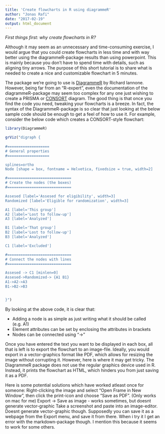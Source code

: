 ```yaml
---
title: 'Create flowcharts in R using diagrammeR'
author: "Jonas Rafi"
date: "2017-02-19"
output: html_document
---
```


*First things first: why create flowcharts in R?*

Although it may seem as an unnecessary and time-consuming exercise, I would argue that you could create
flowcharts in less time and with way better using the diagrammeR-package results than using powerpoint.
This is mainly because you don't have to spend time with details, such as aligning tiny arrows. The purpose of this short tutorial is to share what is needed to create a nice and customizable flowchart in 5 minutes.


The package we're going to use is [DiagrammeR](http://rich-iannone.github.io/DiagrammeR/) by Richard Iannone. However, being far from an "R-expert", even the documentation of the diagrammeR-package may seem too complex for any one just wishing to create a PRISMA or [CONSORT](http://www.consort-statement.org/consort-statement/flow-diagram) diagram. The good thing is that once you find the code you need, tweaking your flowcharts is a breeze. In fact, the syntax of the DiagrammeR-package is so clear that just looking at the below sample code should be enough to get a feel of how to use it. For example, consider the below code which creates a CONSORT-style flowchart:


```r
library(DiagrammeR)

grViz("digraph {
 
#===================     
# General properties
#===================

splines=ortho 
Node [shape = box, fontname = Helvetica, fixedsize = true, width=2]

#=============================
# Create the nodes (the boxes)
#=============================

Assesed [label='Assesed for eligibility', width=3]
Randomized [label='Eligible for randomization', width=3]

A1 [label='This group']
A2 [label='Lost to follow-up']
A3 [label='Analyzed']

B1 [label='That group']
B2 [label='Lost to follow-up']
B3 [label='Analyzed']

C1 [label='Excluded']

#=============================
# Connect the nodes with lines
#=============================

Assesed -> C1 [minlen=0]
Assesed->Randomized-> {A1 B1} 
A1->A2->A3
B1->B2->B3 


}")
```

By looking at the above code, it is clear that:

* Adding a node is as simple as just writing what it should be called (e.g. A1)
* Element attributes can be set by enclosing the attributes in brackets
* Nodes can be connected using "->"

Once you have entered the text you want to be displayed in each box, all that is left is to
export the flowchart to an image-file. Ideally, you would export in a vector-graphics format like PDF,
which allows for resizing the image without corrupting it. However, here is where it may get tricky.
The DiagrammeR package does not use the regular graphics device used in R. Instead, it prints the flowchart
as HTML, which hinders you from just saving it as a PDF.

Here is some potential solutions which have worked atleast once for someone:
Right-clicking the image and select "Open Frame in New Window", then click the print-icon and choose "Save as PDF". (Only works on mac for me)
Export -> Save as image - works sometimes, but doesnt generate vector-graphic
Take a screenshot and paste into an image-editor. Doesnt generate vector-graphic though.
Supposedly you can save it as a webpage from the Export menu, and save it from there. When i try it I get an error with the markdown-package though. I mention this because it seems to work for some others.



